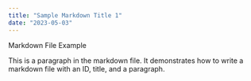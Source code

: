 ```yaml
---
title: "Sample Markdown Title 1"
date: "2023-05-03"
---
```


Markdown File Example

This is a paragraph in the markdown file. It demonstrates how to write a markdown file with an ID, title, and a paragraph.
